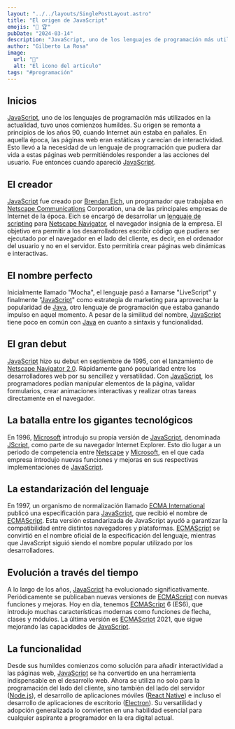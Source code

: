 ---
layout: "../../layouts/SinglePostLayout.astro"
title: "El origen de JavaScript"
emojis: "🌄 🏆"
pubDate: "2024-03-14"
description: "JavaScript, uno de los lenguajes de programación más utilizados en la actualidad, tuvo unos comienzos humildes."
author: "Gilberto La Rosa"
image:
  url: "🌊"
  alt: "El icono del articulo"
tags: "#programación"
---

## Inicios

[JavaScript](https://es.wikipedia.org/wiki/JavaScript), uno de los lenguajes de programación más utilizados en la actualidad, tuvo unos comienzos humildes. Su origen se remonta a principios de los años 90, cuando Internet aún estaba en pañales. En aquella época, las páginas web eran estáticas y carecían de interactividad. Esto llevó a la necesidad de un lenguaje de programación que pudiera dar vida a estas páginas web permitiéndoles responder a las acciones del usuario. Fue entonces cuando apareció [JavaScript](https://es.wikipedia.org/wiki/JavaScript).

## El creador

[JavaScript](https://es.wikipedia.org/wiki/JavaScript) fue creado por [Brendan Eich](https://es.wikipedia.org/wiki/Brendan_Eich), un programador que trabajaba en [Netscape Communications](https://es.wikipedia.org/wiki/Netscape_Communications_Corporation) Corporation, una de las principales empresas de Internet de la época. Eich se encargó de desarrollar un [lenguaje de scripting](<https://es.wikipedia.org/wiki/Int%C3%A9rprete_(inform%C3%A1tica)>) para [Netscape Navigator](https://es.wikipedia.org/wiki/Netscape_Navigator), el navegador insignia de la empresa. El objetivo era permitir a los desarrolladores escribir código que pudiera ser ejecutado por el navegador en el lado del cliente, es decir, en el ordenador del usuario y no en el servidor. Esto permitiría crear páginas web dinámicas e interactivas.

## El nombre perfecto

Inicialmente llamado "Mocha", el lenguaje pasó a llamarse "LiveScript" y finalmente "[JavaScript](https://es.wikipedia.org/wiki/JavaScript)" como estrategia de marketing para aprovechar la popularidad de [Java](<https://es.wikipedia.org/wiki/Java_(lenguaje_de_programaci%C3%B3n)>), otro lenguaje de programación que estaba ganando impulso en aquel momento. A pesar de la similitud del nombre, [JavaScript](https://es.wikipedia.org/wiki/JavaScript) tiene poco en común con [Java](<https://es.wikipedia.org/wiki/Java_(lenguaje_de_programaci%C3%B3n)>) en cuanto a sintaxis y funcionalidad.

## El gran debut

[JavaScript](https://es.wikipedia.org/wiki/JavaScript) hizo su debut en septiembre de 1995, con el lanzamiento de [Netscape Navigator 2.0](https://es.wikipedia.org/wiki/Netscape_Navigator). Rápidamente ganó popularidad entre los desarrolladores web por su sencillez y versatilidad. Con [JavaScript](https://es.wikipedia.org/wiki/JavaScript), los programadores podían manipular elementos de la página, validar formularios, crear animaciones interactivas y realizar otras tareas directamente en el navegador.

## La batalla entre los gigantes tecnológicos

En 1996, [Microsoft](https://es.wikipedia.org/wiki/Microsoft) introdujo su propia versión de [JavaScript](https://es.wikipedia.org/wiki/JavaScript), denominada [JScript](https://es.wikipedia.org/wiki/JScript), como parte de su navegador Internet Explorer. Esto dio lugar a un periodo de competencia entre [Netscape](https://es.wikipedia.org/wiki/Netscape_Communications_Corporation) y [Microsoft](https://es.wikipedia.org/wiki/Microsoft), en el que cada empresa introdujo nuevas funciones y mejoras en sus respectivas implementaciones de [JavaScript](https://es.wikipedia.org/wiki/JavaScript).

## La estandarización del lenguaje

En 1997, un organismo de normalización llamado [ECMA International](https://es.wikipedia.org/wiki/Ecma_International) publicó una especificación para [JavaScript](https://es.wikipedia.org/wiki/JavaScript), que recibió el nombre de [ECMAScript](https://es.wikipedia.org/wiki/ECMAScript). Esta versión estandarizada de JavaScript ayudó a garantizar la compatibilidad entre distintos navegadores y plataformas. [ECMAScript](https://es.wikipedia.org/wiki/ECMAScript) se convirtió en el nombre oficial de la especificación del lenguaje, mientras que JavaScript siguió siendo el nombre popular utilizado por los desarrolladores.

## Evolución a través del tiempo

A lo largo de los años, [JavaScript](https://es.wikipedia.org/wiki/JavaScript) ha evolucionado significativamente. Periódicamente se publicaban nuevas versiones de [ECMAScript](https://es.wikipedia.org/wiki/ECMAScript) con nuevas funciones y mejoras. Hoy en día, tenemos [ECMAScript](https://es.wikipedia.org/wiki/ECMAScript) 6 (ES6), que introdujo muchas características modernas como funciones de flecha, clases y módulos. La última versión es [ECMAScript]() 2021, que sigue mejorando las capacidades de [JavaScript](https://es.wikipedia.org/wiki/JavaScript).

## La funcionalidad

Desde sus humildes comienzos como solución para añadir interactividad a las páginas web, [JavaScript](https://es.wikipedia.org/wiki/JavaScript) se ha convertido en una herramienta indispensable en el desarrollo web. Ahora se utiliza no solo para la programación del lado del cliente, sino también del lado del servidor ([Node.js](https://es.wikipedia.org/wiki/Node.js)), el desarrollo de aplicaciones móviles ([React Native](https://es.wikipedia.org/wiki/React_Native)) e incluso el desarrollo de aplicaciones de escritorio ([Electron](<https://es.wikipedia.org/wiki/Electron_(software)>)). Su versatilidad y adopción generalizada lo convierten en una habilidad esencial para cualquier aspirante a programador en la era digital actual.

